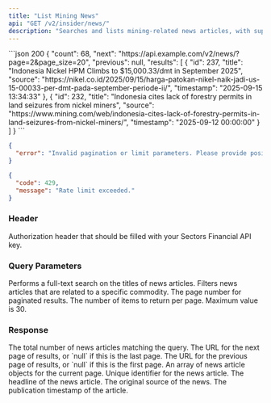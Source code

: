 ```yaml
---
title: "List Mining News"
api: "GET /v2/insider/news/"
description: "Searches and lists mining-related news articles, with support for full pagination and filtering by keyword or commodity."
---
```


<ResponseExample>
```json 200
{
    "count": 68,
    "next": "https://api.example.com/v2/news/?page=2&page_size=20",
    "previous": null,
    "results": [
        {
            "id": 237,
            "title": "Indonesia Nickel HPM Climbs to $15,000.33/dmt in September 2025",
            "source": "https://nikel.co.id/2025/09/15/harga-patokan-nikel-naik-jadi-us-15-00033-per-dmt-pada-september-periode-ii/",
            "timestamp": "2025-09-15 13:34:33"
        },
        {
            "id": 232,
            "title": "Indonesia cites lack of forestry permits in land seizures from nickel miners",
            "source": "https://www.mining.com/web/indonesia-cites-lack-of-forestry-permits-in-land-seizures-from-nickel-miners/",
            "timestamp": "2025-09-12 00:00:00"
        }
    ]
}
```

```json 400
{
  "error": "Invalid pagination or limit parameters. Please provide positive integers."
}
```

```json 429
{
  "code": 429,
  "message": "Rate limit exceeded."
}
```

</ResponseExample>

### Header

<ParamField header="Authorization" type="string" required>
  Authorization header that should be filled with your Sectors Financial API
  key.
</ParamField>

### Query Parameters

<ParamField query="keyword" type="string">
  Performs a full-text search on the titles of news articles.
</ParamField>
<ParamField query="commodity" type="string">
  Filters news articles that are related to a specific commodity.
</ParamField>
<ParamField query="page" type="integer" default="1">
  The page number for paginated results.
</ParamField>
<ParamField query="page_size" type="integer" default="20">
  The number of items to return per page. Maximum value is 30.
</ParamField>

### Response

<ResponseField name="<PaginatedNewsResponse>" type="object">
  <Expandable title="Paginated Response properties">
    <ResponseField name="count" type="integer">
      The total number of news articles matching the query.
    </ResponseField>
    <ResponseField name="next" type="string | null">
      The URL for the next page of results, or `null` if this is the last page.
    </ResponseField>
    <ResponseField name="previous" type="string | null">
      The URL for the previous page of results, or `null` if this is the first
      page.
    </ResponseField>
    <ResponseField name="results" type="NewsArticle[]">
      An array of news article objects for the current page.
      <Expandable title="News Article properties">
        <ResponseField name="id" type="integer">
          Unique identifier for the news article.
        </ResponseField>
        <ResponseField name="title" type="string">
          The headline of the news article.
        </ResponseField>
        <ResponseField name="source" type="string">
          The original source of the news.
        </ResponseField>
        <ResponseField name="timestamp" type="string">
          The publication timestamp of the article.
        </ResponseField>
      </Expandable>
    </ResponseField>
  </Expandable>
</ResponseField>
